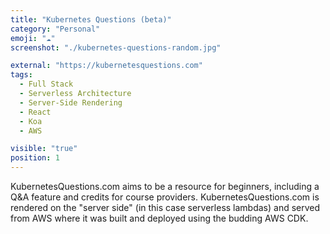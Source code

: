 ```yaml
---
title: "Kubernetes Questions (beta)"
category: "Personal"
emoji: "☁️"
screenshot: "./kubernetes-questions-random.jpg"

external: "https://kubernetesquestions.com"
tags:
  - Full Stack
  - Serverless Architecture
  - Server-Side Rendering
  - React
  - Koa
  - AWS

visible: "true"
position: 1
---
```


KubernetesQuestions.com aims to be a resource for beginners, including a Q&A feature and credits for course providers.
KubernetesQuestions.com is rendered on the "server side" (in this case serverless lambdas) and served from AWS where it was built and deployed using the budding AWS CDK.
